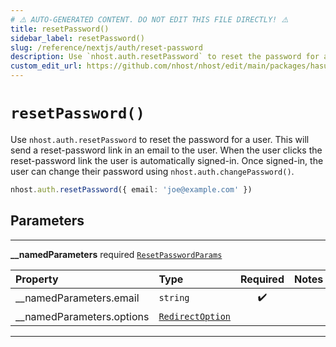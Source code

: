 ```yaml
---
# ⚠️ AUTO-GENERATED CONTENT. DO NOT EDIT THIS FILE DIRECTLY! ⚠️
title: resetPassword()
sidebar_label: resetPassword()
slug: /reference/nextjs/auth/reset-password
description: Use `nhost.auth.resetPassword` to reset the password for a user. This will send a reset-password link in an email to the user. When the user clicks the reset-password link the user is automatically signed-in. Once signed-in, the user can change their password using `nhost.auth.changePassword()`.
custom_edit_url: https://github.com/nhost/nhost/edit/main/packages/hasura-auth-js/src/hasura-auth-client.ts#L304
---
```


# `resetPassword()`

Use `nhost.auth.resetPassword` to reset the password for a user. This will send a reset-password link in an email to the user. When the user clicks the reset-password link the user is automatically signed-in. Once signed-in, the user can change their password using `nhost.auth.changePassword()`.

```ts
nhost.auth.resetPassword({ email: 'joe@example.com' })
```

## Parameters

---

**<span className="parameter-name">\_\_namedParameters</span>** <span className="optional-status">required</span> [`ResetPasswordParams`](/reference/docgen/nextjs/types/reset-password-params)

| Property                                                                                                | Type                                                               | Required | Notes |
| :------------------------------------------------------------------------------------------------------ | :----------------------------------------------------------------- | :------: | :---- |
| <span className="parameter-name"><span className="light-grey">\_\_namedParameters.</span>email</span>   | <code>string</code>                                                |    ✔️    |       |
| <span className="parameter-name"><span className="light-grey">\_\_namedParameters.</span>options</span> | [`RedirectOption`](/reference/docgen/nextjs/types/redirect-option) |          |       |

---
